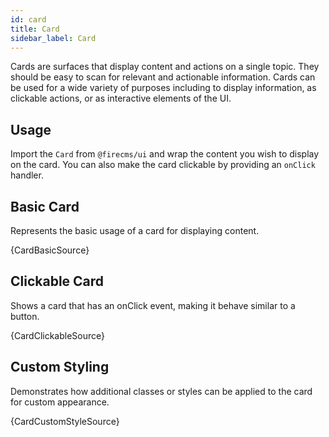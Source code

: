 ```yaml
---
id: card
title: Card
sidebar_label: Card
---
```


Cards are surfaces that display content and actions on a single topic. They should be easy to scan for relevant and actionable information. Cards can be used for a wide variety of purposes including to display information, as clickable actions, or as interactive elements of the UI.

## Usage

Import the `Card` from `@firecms/ui` and wrap the content you wish to display on the card. You can also make the card clickable by providing an `onClick` handler.


## Basic Card

Represents the basic usage of a card for displaying content.


<CodeSample>
    <CardBasicDemo />
</CodeSample>

<CodeBlock language="tsx">{CardBasicSource}</CodeBlock>

## Clickable Card

Shows a card that has an onClick event, making it behave similar to a button.


<CodeSample>
    <CardClickableDemo />
</CodeSample>

<CodeBlock language="tsx">{CardClickableSource}</CodeBlock>

## Custom Styling

Demonstrates how additional classes or styles can be applied to the card for custom appearance.


<CodeSample>
    <CardCustomStyleDemo />
</CodeSample>

<CodeBlock language="tsx">{CardCustomStyleSource}</CodeBlock>
